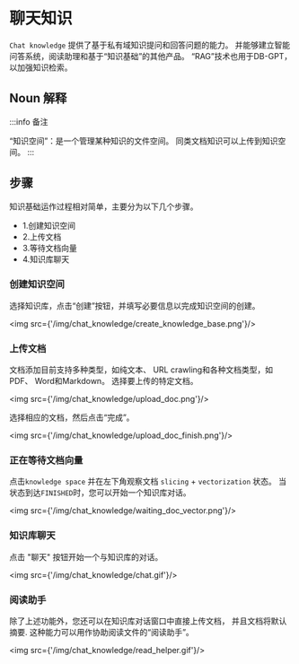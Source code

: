 # 聊天知识

`Chat knowledge` 提供了基于私有域知识提问和回答问题的能力。 并能够建立智能问答系统，阅读助理和基于“知识基础”的其他产品。 “RAG”技术也用于DB-GPT，以加强知识检索。

## Noun 解释

:::info 备注

“知识空间”：是一个管理某种知识的文件空间。 同类文档知识可以上传到知识空间。
:::

## 步骤

知识基础运作过程相对简单，主要分为以下几个步骤。

-   1.创建知识空间
-   2.上传文档
-   3.等待文档向量
-   4.知识库聊天

### 创建知识空间

选择知识库，点击“创建”按钮，并填写必要信息以完成知识空间的创建。

<img src={'/img/chat_knowledge/create_knowledge_base.png'}/>

### 上传文档

文档添加目前支持多种类型，如纯文本、 URL crawling和各种文档类型，如PDF、 Word和Markdown。 选择要上传的特定文档。

<img src={'/img/chat_knowledge/upload_doc.png'}/>

选择相应的文档，然后点击“完成”。

<img src={'/img/chat_knowledge/upload_doc_finish.png'}/>

### 正在等待文档向量

点击`knowledge space` 并在左下角观察文档 `slicing` + `vectorization` 状态。 当状态到达`FINISHED`时，您可以开始一个知识库对话。

<img src={'/img/chat_knowledge/waiting_doc_vector.png'}/>

### 知识库聊天

点击 "聊天" 按钮开始一个与知识库的对话。

<img src={'/img/chat_knowledge/chat.gif'}/>

### 阅读助手

除了上述功能外，您还可以在知识库对话窗口中直接上传文档， 并且文档将默认摘要. 这种能力可以用作协助阅读文件的“阅读助手”。

<img src={'/img/chat_knowledge/read_helper.gif'}/>

